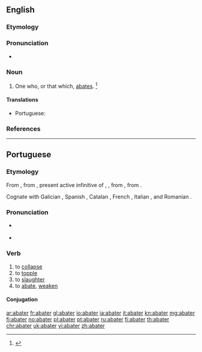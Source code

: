 {{also|abàter}}
==English==

===Etymology===
{{suffix|abate|er|id2=agent noun|lang=en}}

===Pronunciation===
* {{a|GenAm}} {{IPA|/əˈbeɪ.tɚ/|lang=en}}

===Noun===
{{en-noun}}

# One who, or that which, [[abate]]s. {{defdate|Early 19<sup>th</sup> century.}}<ref>{{R:SOED5|page=2}}</ref>

====Translations====
{{trans-top|one who, or that which, abates}}
* Portuguese: {{t|pt|diminuidor|m}}
{{trans-mid}}
{{trans-bottom}}

===References===
<references/>

----

==Portuguese==

===Etymology===
From {{inh|pt|roa-opt|abater}}, from {{inh|pt|VL.|*abbatere}}, present active infinitive of {{m|la|*abbatō}}, {{m|la|*abbatuō}}, from {{inh|pt|la|battuō}}, from {{der|pt|cel-gau|-}}.

Cognate with Galician {{m|gl|abater}}, Spanish {{m|es|abatir}}, Catalan {{m|ca|abatre}}, French {{m|fr|abattre}}, Italian {{m|it|abbattere}}, and Romanian {{m|ro|abate}}.

===Pronunciation===
* {{a|Portugal}} {{IPA|/ɐ.bɐ.ˈteɾ/|[ɐ.βɐ.ˈteɾ]|lang=pt}}
* {{hyphenation|a|ba|ter|lang=pt}}

===Verb===
{{pt-verb|abat|er}}

# to [[collapse]]
# to [[topple]]
# to [[slaughter]]
# to [[abate]], [[weaken]]

====Conjugation====
{{pt-conj|abat|er}}

[[ar:abater]]
[[fr:abater]]
[[gl:abater]]
[[io:abater]]
[[ia:abater]]
[[it:abater]]
[[kn:abater]]
[[mg:abater]]
[[fj:abater]]
[[no:abater]]
[[pl:abater]]
[[pt:abater]]
[[ru:abater]]
[[fi:abater]]
[[th:abater]]
[[chr:abater]]
[[uk:abater]]
[[vi:abater]]
[[zh:abater]]